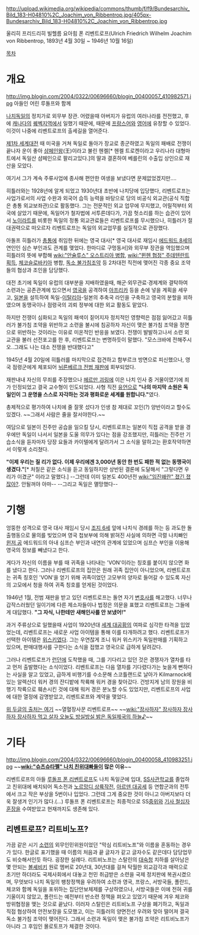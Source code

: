 http://upload.wikimedia.org/wikipedia/commons/thumb/f/f9/Bundesarchiv_Bild_183-H04810%2C_Joachim_von_Ribbentrop.jpg/405px-Bundesarchiv_Bild_183-H04810%2C_Joachim_von_Ribbentrop.jpg

울리히 프리드리히 빌헬름 요아힘 폰 리벤트로프(Ulrich Friedrich Wilhelm Joachim von Ribbentrop, 1893년 4월 30일 ~ 1946년 10월 16일)

[[목차]]

= 개요 =
http://img.blogin.com/2004/0322/00696660/blogin_00400057_410982571.jpg
아들인 어린 루돌프와 함께


[[나치]][[독일]]의 정치가로 외무부 장관. 어렸을때 아버지가 유럽의 여러나라를 전전했고, 후에 [[캐나다]]의 [[퀘벡]]지역에서 일했기 때문에, 때문에 [[프랑스어]]와 [[영어]]에 유창할 수 있었다. 이것이 나중에 리벤트로프의 출세길을 열어준다. 

[[제1차 세계대전]] 때 미국을 거쳐 독일로 돌아가 장교로 종군하였고 독일의 패배로 전쟁이 끝나자 운이 좋아 [[샴페인]]왕(王)이라고 불린 헨켈[* 헨켈 트로켄이라고 우리나라 대형마트에서 독일산 샴페인으로 팔리고있다.]의 딸과 결혼하여 베를린의 수출입 상인으로 재산을 모았다.

여기서 그가 계속 주류사업에 종사해 편안한 여생을 보냈다면 문제없었겠지만....

히틀러와는 1928년에 알게 되었고 1930년대 초반에 나치당에 입당했다, 리벤트로프는 사업가로서의 사업 수완과 외국어 습득 능력을 바탕으로 당의 비공식 외교관(공식 직합은 총통 외교보좌관)으로 활동했다. 그는 전문적인 외교 업무에 무지했고, 어릴적부터 외국에 살았기 때문에, 독일어가 철자법에 서투른데다가, 가끔 헛소리를 하는 습관이 있어서 [[노이라트]]를 비롯한 독일의 정통 외교관료들은 리벤트로프를 무시했으나, 히틀러가 절대권력으로 떠오르자 리벤트로프는 독일의 외교업무를 실질적으로 관장했다.

아돌프 히틀러가 [[총통]]에 취임한 뒤에는 영국 대사[* 영국 대사로 재임시 [[에드워드 8세]]의 연인인 심슨 부인과도 관계를 맺었다. 한마디로 구멍동서]와 외무부 장관을 역임했으며 히틀러의 뜻에 부합해 [[wiki:"안슐루스" 오스트리아 병합]], [[wiki:"뮌헨 협정" 주데텐란트 획득]], [[체코슬로바키아]] 병합, [[독소 불가침조약]] 등 2차대전 직전에 맺어진 각종 중요 조약들의 협상과 조인을 담당했다.

대전 초기에 독일이 유럽의 대부분을 지배하였을때, 해군·외무관료·경제계와 결탁하여 소련과는 공존관계에 있으면서 [[영국]]을 공격하여 [[아프리카]] 등을 손에 넣을 계획을 세우고, [[일본]]을 설득하여 독일-[[이탈리아]]-일본의 추축국 라인을 구축하고 영국의 분할을 꾀하였으며 동맹국이나 점령국의 괴뢰 정부에 대한 외교 활동도 맡았다.

하지만 전쟁이 심화되고 독일의 패색이 짙어지자 정치적인 영향력은 점점 잃어갔고 히틀러가 불가침 조약을 위반하고 소련을 불시에 침공하자 자신이 맺은 불가침 조약을 정면으로 위반하는 것이라는 이유로 미온적인 반응을 보였다. 전쟁이 발발하고나서 소련 외교관을 불러 선전포고를 한 후, 리벤트로프는 변명하듯이 말했다. "모스크바에 전해주시오..그래도 나는 대소 전쟁을 반대했다고"

1945년 4월 20일에 히틀러를 마지막으로 접견하고 함부르크 방면으로 피신했으나, 영국 점령군에게 체포되어 [[뉘른베르크 전범 재판]]에 회부되었다.

재판내내 자신의 무죄를 주장했으나 [[헤르만 괴링]]에 이은 나치 인사 중 거물이였기에 죄가 인정되었고 결국 교수형이 인도되었다. 사형 직전 [[유언]]으로 '''"나의 마지막 소원은 독일인이 그 운명을 스스로 자각하는 것과 평화로운 세계를 원합니다."'''였다.

총제적으로 평가하여 나치에 줄 잘못 섰다가 인생 참 제대로 꼬인(?) 양반이라고 할수도 있겠다. ~~그래서 사람은 줄을 잘서야한다.~~

여담으로 일본이 진주만 공습을 일으킬 당시, 리벤트로프는 일본이 직접 공격을 받을 경우에만 독일이 나서서 일본을 도울 의무가 있다는 점을 강조했지만, 히틀러는 진주만 기습소식을 듣자마자 당장 요들과 카이텔에게 달려가서 그 소식을 말하고는 환호작약하면서 이렇게 소리쳤다.

'''"이제 우리는 질 리가 없다. 이제 우리에겐 3,000년 동안 한 번도 패한 적 없는 동맹국이 생겼다."'''[* 처칠은 같은 소식을 듣고 동일하지만 상반된 결론에 도달해서 "그렇다면 우리가 이겼군" 이라고 말했다.] --그런데 이미 일본도 400년전 [[wiki:"임진왜란" 졌긴 졌잖아?]]. 안될꺼야 아마-- --그리고 독일은 멸망했다--

= 기행 =
엉뚱한 성격으로 영국 대사 재임시 당시 [[조지 6세]] 앞에 나치식 경례를 하는 등 과도한 돌출행동으로 물의를 빚었으며 영국 첩보부에 의해 밝혀진 사실에 의하면 극렬 나치빠인 [[윈저 공]] 에드워드의 아내 심프슨 부인과 내연의 관계에 있었으며 심프슨 부인을 이용해 영국의 정보를 빼냈다고 한다.

게다가 자신의 이름을 부를 때 귀족을 나타내는 'VON'이라는 칭호를 붙이지 않으면 화를 냈다고 한다. 그러나 리벤트로프의 집안은 원래 귀족 집안이 아니었으며, 리벤트로프는 귀족 칭호인 'VON'을 얻기 위해 귀족이었던 고모부의 양자로 들어갈 수 있도록 자신의 고모에서 청을 하여 귀족 칭호를 얻게된 것이었다.

1946년 1월, 전범 재판을 받고 있던 리벤트로프는 돌연 자기 [[변호사]]를 해고했다. 너무나 갑작스러웠던 일이기에 다른 제소자들이나 법정은 의문을 표했고 리벤트로프는 그들에게 대답했다.
'''"그 자식, 나한테만 새해인사를 안 보냈어!"'''

과거 주류상으로 일했을때 사업이 1920년대 [[세계 대공황]]의 여파로 심각한 타격을 입었었는데, 리벤트로프는 새로운 사업 아이템을 통해 이를 타개하려고 했다. 리벤트로프가 선택한 아이템은 [[위스키]]였다. 그는 우연찮게 조니 워커 위스키가 독일판매를 기획하고 있으며, 판매대행사를 구한다는 소식을 접했고 영국으로 급하게 달려갔다.

그러나 리벤트로프가 [[런던]]에 도착했을 때, 그를 기다리고 있던 것은 경쟁자가 열차를 타고 먼저 출발했다는 소식이었다. 리벤트로프는 다음 열차를 기다렸다가는 늦을게 뻔하다는 사실을 알고 있었고, 급하게 비행기를 수소문해 스코틀랜드로 날아가 Kilmarnock에 있는 알렉산더 워커 경의 잔디밭에 착륙해 워커 경을 찾아갔다. 건방지게 남의 장원을 비행기 착륙으로 훼손시킨 것에 대해 워커 경은 분노할 수도 있었지만, 리벤트로프의 사업에 대한 열정에 감명받았고, 리벤트로프와 계약을 맺었다.

[http://flager8.egloos.com/2352289 위 두글의 출처는 여기]
~~열혈장사꾼 리벤트로프~~ ~~[[wiki:"장사하자" 장사하자 장사하자 장사하자 먹고 살자 오늘도 방실방실 밝은 독일제국의 하늘♪]]~~

= 기타 =
{{{#!html
<img src = http://image.dcinside.com/viewimage.php?id=worldwar2&no=29bcc427b69d3fa762b3d3a70f9e33329a356bf4b0e5fef0a9b03c3104f9d0abca99ac268a646cdde49743368d945b637d3bd2afed4d08c0e89902588f8b1dde180ad587e5c345a0cb63941b1827ab5c9503b773a44afc5661 >
}}}
http://img.blogin.com/2004/0322/00696660/blogin_00400058_410983251.jpg
~~'''[[wiki:"슈츠슈타펠" 나치 친위대]]빠들이 많은 이유'''~~


리벤트로프의 아들 [http://blog.naver.com/PostView.nhn?blogId=ddody11&logNo=20037440705&categoryNo=47&viewDate=&currentPage=1&listtype=0 루돌프 폰 리벤트로프]도 나치 독일군에 입대, [[SS]]사관학교를 졸업하고 친위대에 배치되어 독소전과 [[노르망디 상륙작전]], [[아르덴 대공세]] 등 연합군과의 전투에서 크고 작은 부상을 5번이나 입었다. 그런데 그게 중요한 것이 아니고 아버지보다 더욱 잘생겨 인기가 많다.(...) 루돌프 폰 리벤트로프는 최종적으로 SS[[중위]]와 [[기사 철십자 훈장]]을 수여받았고 현재까지도 생존해 있다.

== 리벤트로프? 리트비노프? ==
가끔 같은 시기 [[소련]]의 외무인민위원이었던 "막심 리트비노프"와 이름을 혼동하는 경우가 있다. 한글로 표기했을 때 이름의 처음과 끝 글자가 같고 글자수도 같은데다 담당업무도 비슷해서인듯 하다. 굉장한 실례다. 리트비노프는 스탈린의 [[대숙청]] 치하를 살아남은 몇 안되는 [[볼셰비키]] 원로 멤버로 20년대, 30년대를 걸쳐 탁월한 외교감각과 매력으로 초기만 하더라도 국제사회에서 대놓고 천민 취급받은 소련을 국제 정치판에 복권시켰으며, 무엇보다 나치 독일의 팽창정책을 우려하여 소련과 영국, 프랑스, 서방국들, 폴란드, 체코와 함께 독일을 포위하는 집단안보체제를 구상하였으나, 서방국들은 이에 전혀 귀를 기울이지 않았고, 폴란드는 예전부터 반소련 정책을 펴오고 있었기 때문에 겨우 체코와 방위협정을 맺는 것으로 끝났다. 이러자 스탈린은 리트비노프 구상을 폐기하고, 독일과 직접 협상하여 안전보장을 도모했고, 이는 히틀러의 양면전선 우려와 맞아 떨어져 결국 독소 불가침 조약이 맺어진다. 그래서 소련과 독일이 맺은 불가침 조약은 리트비노프가 아니라 그 후임인 몰로토프가 체결한 것이다. 
